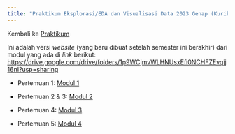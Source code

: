 ---
title: "Praktikum Eksplorasi/EDA dan Visualisasi Data 2023 Genap (Kurikulum 2020)"
---

Kembali ke [Praktikum](../../../../semuahalaman/praktikum.qmd)

Ini adalah versi *website* (yang baru dibuat setelah semester ini berakhir) dari modul yang ada di *link* berikut: <https://drive.google.com/drive/folders/1p9WCjmvWLHNUsxEfi0NCHFZEvqjj16nI?usp=sharing>

* Pertemuan 1: [Modul 1](./modul1.ipynb)

* Pertemuan 2 & 3: [Modul 2](./modul2.ipynb)

* Pertemuan 4: [Modul 3](./modul3.ipynb)

* Pertemuan 5: [Modul 4](./modul4.ipynb)